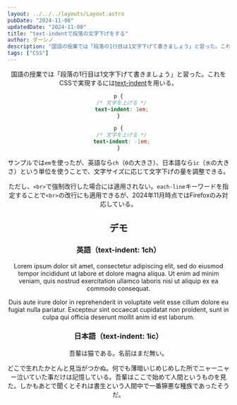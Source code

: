```yaml
---
layout: ../../../layouts/Layout.astro
pubDate: "2024-11-08"
updatedDate: "2024-11-08"
title: "text-indentで段落の文字下げをする"
author: ダーシノ
description: "国語の授業では「段落の1行目は1文字下げて書きましょう」と習った。これをCSSで実現するにはtext-indentを用いる。サンプルではemを使ったが、英語ならch（0の大きさ）、日本語ならic（水の大きさ）という単位を使うことで、文字サイズに応じて文字下げの量を調整できる。"
tags: ["CSS"]
---
```



<Header {...frontmatter} />

国語の授業では「段落の1行目は1文字下げて書きましょう」と習った。これをCSSで実現するには[text-indent](https://developer.mozilla.org/ja/docs/Web/CSS/text-indent)を用いる。

```css
p {
  /* 文字を上げる */
  text-indent: 1em;
}

p {
  /* 文字を上げる */
  text-indent: -1em;
}
```

サンプルでは`em`を使ったが、英語なら`ch`（`0`の大きさ）、日本語なら`ic`（`水`の大きさ）という単位を使うことで、文字サイズに応じて文字下げの量を調整できる。

ただし、`<br>`で強制改行した場合には適用されない。`each-line`キーワードを指定することで`<br>`の改行にも適用できるが、2024年11月時点ではFirefoxのみ対応している。


## デモ

<section id="demo">

<section id="english">

### 英語（text-indent: 1ch）

Lorem ipsum dolor sit amet, consectetur adipiscing elit, sed do eiusmod tempor incididunt ut labore et dolore magna aliqua. Ut enim ad minim veniam, quis nostrud exercitation ullamco laboris nisi ut aliquip ex ea commodo consequat.

Duis aute irure dolor in reprehenderit in voluptate velit esse cillum dolore eu fugiat nulla pariatur. Excepteur sint occaecat cupidatat non proident, sunt in culpa qui officia deserunt mollit anim id est laborum.

</section>

<section id="japanese">

### 日本語（text-indent: 1ic）

吾輩は猫である。名前はまだ無い。

どこで生れたかとんと見当がつかぬ。何でも薄暗いじめじめした所でニャーニャー泣いていた事だけは記憶している。吾輩はここで始めて人間というものを見た。しかもあとで聞くとそれは書生という人間中で一番獰悪な種族であったそうだ。

</section>

</section>

<style>{`
#english p {
  text-indent: 1ch;
}

#japanese p {
  text-indent: 1ic;
}
`}</style>
